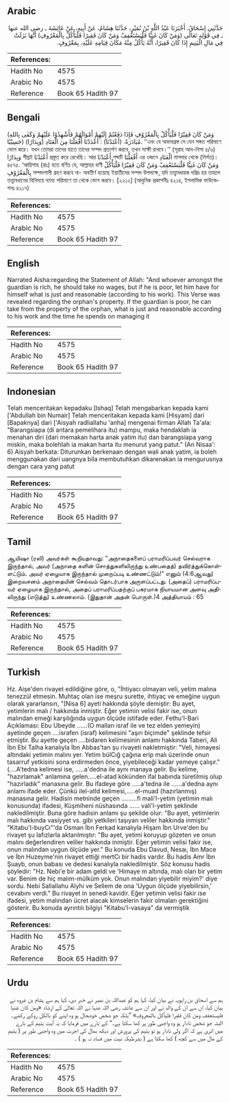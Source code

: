 ## Arabic


<div dir="rtl" lang="ar" style={{fontSize:'larger',backgroundColor:'#f8f9fa',padding:20}}>
حَدَّثَنِي إِسْحَاقُ، أَخْبَرَنَا عَبْدُ اللَّهِ بْنُ نُمَيْرٍ، حَدَّثَنَا هِشَامٌ، عَنْ أَبِيهِ، عَنْ عَائِشَةَ ـ رضى الله عنها ـ فِي قَوْلِهِ تَعَالَى ‏(‏وَمَنْ كَانَ غَنِيًّا فَلْيَسْتَعْفِفْ وَمَنْ كَانَ فَقِيرًا فَلْيَأْكُلْ بِالْمَعْرُوفِ‏)‏ أَنَّهَا نَزَلَتْ فِي مَالِ الْيَتِيمِ إِذَا كَانَ فَقِيرًا، أَنَّهُ يَأْكُلُ مِنْهُ مَكَانَ قِيَامِهِ عَلَيْهِ، بِمَعْرُوفٍ‏.‏
</div>
<div style={{backgroundColor:'#f8f9fa',padding:20, marginBottom: 10}}><table> <thead> <tr> <th>References:</th> <th></th> </tr> </thead> <tbody><tr><td>Hadith No</td><td>4575</td></tr><tr><td>Arabic No</td><td>4575</td></tr><tr><td>Reference</td><td>Book 65 Hadith 97</td></tr></tbody></table></div>

## Bengali


<div dir="ltr" lang="bn" style={{fontSize:'larger',backgroundColor:'#f8f9fa',padding:20}}>
(وَمَنْ كَانَ فَقِيْرًا فَلْيَأْكُلْ بِالْمَعْرُوْفِ فَإِذَا دَفَعْتُمْ إِلَيْهِمْ أَمْوَالَهُمْ فَأَشْهِدُوْا عَلَيْهِمْ وَكَفٰى بِاللهِ حَسِيْبًا) (وَبِدَارًا) مُبَادَرَةً. (أَعْتَدْنَا) : أَعْدَدْنَا أَفْعَلْنَا مِنَ الْعَتَادِ. ‘‘এবং যে অভাবগ্রস্ত সে যেন সঙ্গত পরিমাণে ভোগ করে। যখন তোমরা তাদের হাতে তাদের সম্পদ প্রত্যর্পণ করবে, তখন সাক্ষী রাখবে।’’ (সূরাহ আন-নিসা ৪/৬) وَبِدَارًا শীঘ্রই أَعْتَدْنَا প্রস্তুত করে রেখেছি। আর أَعْتَدْنَا শব্দটি أَفْعَلْنَا এর ওজনে الْعَتَادِ মাসদার থেকে (নির্গত)। ৪৫৭৫. ‘আয়িশাহ (রাঃ) হতে বর্ণিত যে, আল্লাহর বাণী وَمَنْ كَانَ غَنِيًّا فَلْيَسْتَعْفِفْ وَمَنْ كَانَ فَقِيْرًا فَلْيَأْكُلْ بِالْمَعْرُوْفِ সম্পদশালী গ্রহণ করবে না- অবতীর্ণ হয়েছে ইয়াতীমের সম্পদ উপলক্ষে, যদি তত্ত্বাবধায়ক দরিদ্র হয় তাহলে তত্ত্বাবধানের বিনিময়ে ন্যায্য পরিমাণে তা থেকে ভোগ করবে। [২২১২] (আধুনিক প্রকাশনীঃ ৪২১৪, ইসলামিক ফাউন্ডেশনঃ ৪২১৭)
</div>
<div style={{backgroundColor:'#f8f9fa',padding:20, marginBottom: 10}}><table> <thead> <tr> <th>References:</th> <th></th> </tr> </thead> <tbody><tr><td>Hadith No</td><td>4575</td></tr><tr><td>Arabic No</td><td>4575</td></tr><tr><td>Reference</td><td>Book 65 Hadith 97</td></tr></tbody></table></div>

## English


<div dir="ltr" lang="en" style={{fontSize:'larger',backgroundColor:'#f8f9fa',padding:20}}>
Narrated Aisha:regarding the Statement of Allah: "And whoever amongst the guardian is rich, he should take no wages, but if he is poor, let him have for himself what is just and reasonable (according to his work). This Verse was revealed regarding the orphan's property. If the guardian is poor, he can take from the property of the orphan, what is just and reasonable according to his work and the time he spends on managing it
</div>
<div style={{backgroundColor:'#f8f9fa',padding:20, marginBottom: 10}}><table> <thead> <tr> <th>References:</th> <th></th> </tr> </thead> <tbody><tr><td>Hadith No</td><td>4575</td></tr><tr><td>Arabic No</td><td>4575</td></tr><tr><td>Reference</td><td>Book 65 Hadith 97</td></tr></tbody></table></div>

## Indonesian


<div dir="ltr" lang="id" style={{fontSize:'larger',backgroundColor:'#f8f9fa',padding:20}}>
Telah menceritakan kepadaku [Ishaq] Telah mengabarkan kepada kami ['Abdullah bin Numair] Telah menceritakan kepada kami [Hisyam] dari [Bapaknya] dari ['Aisyah radliallahu 'anha] mengenai firman Allah Ta'ala: "Barangsiapa (di antara pemelihara itu) mampu, maka hendaklah ia menahan diri (dari memakan harta anak yatim itu) dan barangsiapa yang miskin, maka bolehlah ia makan harta itu menurut yang patut." (An Nisaa': 6) Aisyah berkata: Diturunkan berkenaan dengan wali anak yatim, ia boleh menggunakan dari uangnya bila membutuhkan dikarenakan ia mengurusnya dengan cara yang patut
</div>
<div style={{backgroundColor:'#f8f9fa',padding:20, marginBottom: 10}}><table> <thead> <tr> <th>References:</th> <th></th> </tr> </thead> <tbody><tr><td>Hadith No</td><td>4575</td></tr><tr><td>Arabic No</td><td>4575</td></tr><tr><td>Reference</td><td>Book 65 Hadith 97</td></tr></tbody></table></div>

## Tamil


<div dir="ltr" lang="ta" style={{fontSize:'larger',backgroundColor:'#f8f9fa',padding:20}}>
ஆயிஷா (ரலி) அவர்கள் கூறியதாவது: “அநாதைகளைப் பராமரிப்பவர் செல்வராக இருந்தால், அவர் (அநாதை களின் சொத்துகளிலிருந்து உண்பதைத்) தவிர்த்துக்கொள்ளட்டும். அவர் ஏழையாக இருந்தால் முறைப்படி உண்ணட்டும்!” எனும் (4:6ஆவது) இறைவசனம் அநாதையின் செல்வம் தொடர்பாக அருளப்பட்டது. (அதைப்) பராமரிப்பவர் ஏழையாக இருந்தால், அதைப் பராமரிப்பதற்குப் பகரமாக நியாயமான அளவு அதிலிருந்து (எடுத்து) உண்ணலாம். (இதுதான் அதன் பொருள்.)4 அத்தியாயம் : 65
</div>
<div style={{backgroundColor:'#f8f9fa',padding:20, marginBottom: 10}}><table> <thead> <tr> <th>References:</th> <th></th> </tr> </thead> <tbody><tr><td>Hadith No</td><td>4575</td></tr><tr><td>Arabic No</td><td>4575</td></tr><tr><td>Reference</td><td>Book 65 Hadith 97</td></tr></tbody></table></div>

## Turkish


<div dir="ltr" lang="tr" style={{fontSize:'larger',backgroundColor:'#f8f9fa',padding:20}}>
Hz. Aişe'den rivayet edildiğine göre, o, "İhtiyacı olmayan veli, yetim malına tenezzül etmesin. Muhtaç olan ise meşru surette, ihtiyaç ve emeğine uygun olarak yararlansın, "[Nisa 6] ayeti hakkında şöyle demiştir: Bu ayet, yetimlerin malı / hakkında inmiştir. Eğer yetimin velisi fakir ise, onun malından emeği karşılığında uygun ölçüde istifade eder. Fethu'l-Bari Açıklaması: Ebu Ubeyde ......(O malları israf ile ve tez elden yemeyin) ayetinde geçen ....israfen (israf) kelimesini "aşırı biçimde" şeklinde tefsir etmiştir. Bu ayette geçen ....bidaren kelimesinin anlamı hakkında Taberi, Ali İbn Ebi Talha kanalıyla İbn Abbas'tan şu rivayeti nakletmiştir: "Veli, himayesi altındaki yetimin malını yer. Yetim bülCığ çağına erip malı üzerinde onun tasarruf yetkisini sona erdirmeden önce, yiyebileceği kadar yemeye çalışır." (....A'tedna kelimesi ise, .....a'dedna ile aynı manaya gelir. Bu kelime, "hazırlamak" anlamına gelen.....el-atad kökünden ifal babında türetilmiş olup "hazırladık" manasına gelir. Bu ifadeye göre .....a'tedna ile ......a'dedna aynı anlamı ifade eder. Çünkü ilel-atld kelimesi,.....el-muad (hazırlanmış) manasına gelir. Hadisin metninde geçen .........fi mali'l-yetim (yetimin malı konusunda) ifadesi, Küşmiheni nüshasında ...... vali'l-yetim şeklinde nakledilmiştir. Buna göre hadisin anlamı şu şekilde olur: "Bu ayet, yetimlerin malı hakkında vasiyyet vs. gibi yetkileri taşıyan veliler hakkında inmiştir." "Kitabu'l-buyCı"'da Osman İbn Ferkad kanalıyla Hişam İbn Urve'den bu rivayet şu lafızlarla aktarılmıştır: "Bu ayet, yetimi koruyup gözeten ve onun malını değerlendiren veliler hakkında inmiştir. Eğer yetimin velisi fakir ise, onun malından uygun ölçüde yer." Bu konuda Ebu Davud, Nesaı, İbn Mace ve İbn Huzeyme'nin rivayet ettiği mertCı bir hadis vardır. Bu hadis Amr İbn Şuayb, onun babası ve dedesi kanalıyla nakledilmiştir. Söz konusu hadis şöyledir: "Hz. Nebi'e bir adam geldi ve 'Himaye m altında, malı olan bir yetim var. Benim de hiç malım-mülküm yok. Onun malından yiyebilir miyim?' diye sordu. Nebi Sallallahu Alyhi ve Sellem de ona 'Uygun ölçüde yiyebilirsin,' cevabını verdi." Bu rivayet in senedi kavidir. Eğer yetimin velisi fakir ise ifadesi, yetim malından ücret alacak kimselerin fakir olmaları gerektiğini gösterir. Bu konuda ayrıntılı bilgiyi "Kitabu'l-vasaya" da vermiştik
</div>
<div style={{backgroundColor:'#f8f9fa',padding:20, marginBottom: 10}}><table> <thead> <tr> <th>References:</th> <th></th> </tr> </thead> <tbody><tr><td>Hadith No</td><td>4575</td></tr><tr><td>Arabic No</td><td>4575</td></tr><tr><td>Reference</td><td>Book 65 Hadith 97</td></tr></tbody></table></div>

## Urdu


<div dir="rtl" lang="ur" style={{fontSize:'larger',backgroundColor:'#f8f9fa',padding:20}}>
ہم سے اسحاق بن راہویہ نے بیان کیا، کہا ہم کو عبداللہ بن نمیر نے خبر دی، کہا ہم سے ہشام بن عروہ نے بیان کیا، ان سے ان کے والد نے اور ان سے عائشہ رضی اللہ عنہا نے اللہ تعالیٰ کے ارشاد «ومن كان غنيا فليستعفف ومن كان فقيرا فليأكل بالمعروف‏» ”بلکہ جو شخص خوشحال ہو وہ اپنے کو بالکل روکے رکھے۔ البتہ جو شخص نادار ہو وہ واجبی طور پر کھا سکتا ہے۔“ کے بارے میں فرمایا کہ یہ آیت یتیم کے بارے میں اتری ہے کہ اگر ولی نادار ہو تو یتیم کی پرورش اور دیکھ بھال کی اجرت میں وہ واجبی طور پر ( یتیم کے مال میں سے کچھ ) کھا سکتا ہے ( بشرطیکہ نیت میں فساد نہ ہو ) ۔
</div>
<div style={{backgroundColor:'#f8f9fa',padding:20, marginBottom: 10}}><table> <thead> <tr> <th>References:</th> <th></th> </tr> </thead> <tbody><tr><td>Hadith No</td><td>4575</td></tr><tr><td>Arabic No</td><td>4575</td></tr><tr><td>Reference</td><td>Book 65 Hadith 97</td></tr></tbody></table></div>
